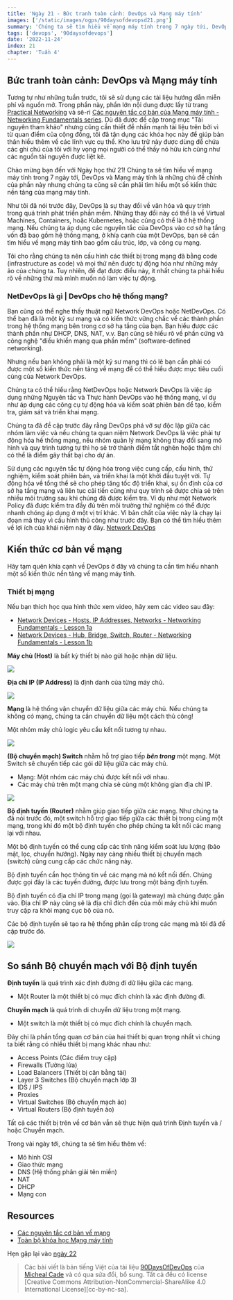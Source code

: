 ```yaml
---
title: 'Ngày 21 - Bức tranh toàn cảnh: DevOps và Mạng máy tính'
images: ['/static/images/ogps/90daysofdevopsd21.png']
summary: 'Chúng ta sẽ tìm hiểu về mạng máy tính trong 7 ngày tới, DevOps và Mạng máy tính là những chủ đề chính của phần này nhưng cũng cần thiết tìm hiểu một số kiến thức nền tảng của mạng máy tính.'
tags: ['devops', '90daysofdevops']
date: '2022-11-24'
index: 21
chapter: 'Tuần 4'
---
```


<TOCInline toc={props.toc} asDisclosure />

## Bức tranh toàn cảnh: DevOps và Mạng máy tính

Tương tự như những tuần trước, tôi sẽ sử dụng các tài liệu hướng dẫn miễn phí và nguồn mở. Trong phần này, phần lớn nội dung được lấy từ trang [Practical Networking](https://www.practicalnetworking.net/) và sê-ri [Các nguyên tắc cơ bản của Mạng máy tính - Networking Fundamentals series](https://www.youtube.com/playlist?list=PLIFyRwBY_4bRLmKfP1KnZA6rZbRHtxmXi). Dù đã được đề cập trong mục "Tài nguyên tham khảo" nhưng cũng cần thiết để nhấn mạnh tài liệu trên bởi vì từ quan điểm của cộng đồng, tôi đã tận dụng các khóa học này để giúp bản thân hiểu thêm về các lĩnh vực cụ thể. Kho lưu trữ này được dùng để chứa các ghi chú của tôi với hy vọng mọi người có thể thấy nó hữu ích cũng như các nguồn tài nguyên được liệt kê.

Chào mừng bạn đến với Ngày học thứ 21! Chúng ta sẽ tìm hiểu về mạng máy tính trong 7 ngày tới, DevOps và Mạng máy tính là những chủ đề chính của phần này nhưng chúng ta cũng sẽ cần phải tìm hiểu một số kiến thức nền tảng của mạng máy tính.

Như tôi đã nói trước đây, DevOps là sự thay đổi về văn hóa và quy trình trong quá trình phát triển phần mềm. Những thay đổi này có thể là về Virtual Machines, Containers, hoặc Kubernetes, hoặc cũng có thể là ở hệ thống mạng. Nếu chúng ta áp dụng các nguyên tắc của DevOps vào cơ sở hạ tầng vốn đã bao gồm hệ thống mạng, ở khía cạnh của một DevOps, bạn sẽ cần tìm hiểu về mạng máy tính bao gồm cấu trúc, lớp, và công cụ mạng.

Tôi cho rằng chúng ta nên cấu hình các thiết bị trong mạng đã bằng code (infrastructure as code) và mọi thứ nên được tự động hóa như những máy ảo của chúng ta. Tuy nhiên, để đạt được điều này, ít nhất chúng ta phải hiểu rõ về những thứ mà mình muốn nó làm việc tự động.

### NetDevOps là gì | DevOps cho hệ thống mạng?

Bạn cũng có thể nghe thấy thuật ngữ Network DevOps hoặc NetDevOps. Có thể bạn đã là một kỹ sư mạng và có kiến thức vững chắc về các thành phần trong hệ thống mạng bên trong cơ sở hạ tầng của bạn. Bạn hiểu được các thành phần như DHCP, DNS, NAT, v.v. Bạn cũng sẽ hiểu rõ về phần cứng và công nghệ "điều khiển mạng qua phần mềm" (software-defined networking).

Nhưng nếu bạn không phải là một kỹ sư mạng thì có lẽ bạn cần phải có được một số kiến ​​thức nền tảng về mạng để có thể hiểu được mục tiêu cuối cùng của Network DevOps.

Chúng ta có thể hiểu rằng NetDevOps hoặc Network DevOps là việc áp dụng những Nguyên tắc và Thực hành DevOps vào hệ thống mạng, ví dụ như áp dụng các công cụ tự động hóa và kiểm soát phiên bản để tạo, kiểm tra, giám sát và triển khai mạng.

Chúng ta đã đề cập trước đây rằng DevOps phá vỡ sự độc lập giữa các nhóm làm việc và nếu chúng ta quan niệm Network DevOps là việc phải tự động hóa hế thống mạng, nếu nhóm quản lý mạng không thay đổi sang mô hình và quy trình tương tự thì họ sẽ trở thành điểm tắt nghẽn hoặc thậm chí có thể là điểm gây thất bại cho dự án.

Sử dụng các nguyên tắc tự động hóa trong việc cung cấp, cấu hình, thử nghiệm, kiểm soát phiên bản, và triển khai là một khởi đầu tuyệt vời. Tự động hóa về tổng thể sẽ cho phép tăng tốc độ triển khai, sự ổn định của cơ sở hạ tầng mạng và liên tục cải tiến cũng như quy trình sẽ được chia sẻ trên nhiều môi trường sau khi chúng đã được kiểm tra. Ví dụ như một Network Policy đã được kiểm tra đầy đủ trên môi trường thử nghiệm có thể được nhanh chóng áp dụng ở một vị trí khác. Vì bản chất của việc này là chạy lại đoạn mã thay vì cấu hình thủ công như trước đây.
Bạn có thể tìm hiểu thêm về lợi ích của khái niệm này ở đây. [Network DevOps](https://www.thousandeyes.com/learning/techtorials/network-devops)

## Kiến thức cơ bản về mạng

Hãy tạm quên khía cạnh về DevOps ở đây và chúng ta cần tìm hiểu nhanh một số kiến thức nền tảng về mạng máy tính.

### Thiết bị mạng

Nếu bạn thích học qua hình thức xem video, hãy xem các video sau đây:

- [Network Devices - Hosts, IP Addresses, Networks - Networking Fundamentals - Lesson 1a](https://www.youtube.com/watch?v=bj-Yfakjllc&list=PLIFyRwBY_4bRLmKfP1KnZA6rZbRHtxmXi&index=1)
- [Network Devices - Hub, Bridge, Switch, Router - Networking Fundamentals - Lesson 1b](https://www.youtube.com/watch?v=H7-NR3Q3BeI&list=PLIFyRwBY_4bRLmKfP1KnZA6rZbRHtxmXi&index=2)

**Máy chủ (Host)** là bất kỳ thiết bị nào gửi hoặc nhận dữ liệu.

![](/static/images/assets/Day21_Networking1.png)

**Địa chỉ IP (IP Address)** là định danh của từng máy chủ.

![](/static/images/assets/Day21_Networking2.png)

**Mạng** là hệ thống vận chuyển dữ liệu giữa các máy chủ. Nếu chúng ta không có mạng, chúng ta cần chuyển dữ liệu một cách thủ công!

Một nhóm máy chủ logic yêu cầu kết nối tương tự nhau.

![](/static/images/assets/Day21_Networking3.png)

**(Bộ chuyển mạch) Switch** nhằm hỗ trợ giao tiếp **_bên trong_** một mạng. Một Switch sẽ chuyển tiếp các gói dữ liệu giữa các máy chủ.

- Mạng: Một nhóm các máy chủ được kết nối với nhau.
- Các máy chủ trên một mạng chia sẻ cùng một không gian địa chỉ IP.

![](/static/images/assets/Day21_Networking4.png)

**Bộ định tuyến (Router)** nhằm giúp giao tiếp giữa các mạng. Như chúng ta đã nói trước đó, một switch hỗ trợ giao tiếp giữa các thiết bị trong cùng một mạng, trong khi đó một bộ định tuyến cho phép chúng ta kết nối các mạng lại với nhau.

Một bộ định tuyến có thể cung cấp các tính năng kiểm soát lưu lượng (bảo mật, lọc, chuyển hướng). Ngày nay càng nhiều thiết bị chuyển mạch (switch) cũng cung cấp các chức năng này.

Bộ định tuyến cần học thông tin về các mạng mà nó kết nối đến. Chúng được gọi đây là các tuyến đường, được lưu trong một bảng định tuyến.

Bộ định tuyến có địa chỉ IP trong mạng (gọi là gateway) mà chúng được gắn vào. Địa chỉ IP này cũng sẽ là địa chỉ đích đến của mỗi máy chủ khi muốn truy cập ra khỏi mạng cục bộ của nó.

Các bộ định tuyến sẽ tạo ra hệ thống phân cấp trong các mạng mà tôi đã đề cập trước đó.

![](/static/images/assets/Day21_Networking5.png)

## So sánh Bộ chuyển mạch với Bộ định tuyến

**Định tuyến** là quá trình xác định đường đi dữ liệu giữa các mạng.

- Một Router là một thiết bị có mục đích chính là xác định đường đi.

**Chuyển mạch** là quá trình di chuyển dữ liệu trong một mạng.

- Một switch là một thiết bị có mục đích chính là chuyển mạch.

Đây chỉ là phần tổng quan cơ bản của hai thiết bị quan trọng nhất vì chúng ta biết rằng có nhiều thiết bị mạng khác nhau như:

- Access Points (Các điểm truy cập)
- Firewalls (Tường lửa)
- Load Balancers (Thiết bị cân bằng tải)
- Layer 3 Switches (Bộ chuyển mạch lớp 3)
- IDS / IPS
- Proxies
- Virtual Switches (Bộ chuyển mạch ảo)
- Virtual Routers (Bộ định tuyến ảo)

Tất cả các thiết bị trên về cơ bản vẫn sẽ thực hiện quá trình Định tuyến và / hoặc Chuyển mạch.

Trong vài ngày tới, chúng ta sẽ tìm hiểu thêm về:

- Mô hình OSI
- Giao thức mạng
- DNS (Hệ thống phân giải tên miền)
- NAT
- DHCP
- Mạng con

## Resources

- [Các nguyên tắc cơ bản về mạng](https://www.youtube.com/playlist?list=PLIFyRwBY_4bRLmKfP1KnZA6rZbRHtxmXi)
- [Toàn bộ khóa học Mạng máy tính](https://www.youtube.com/watch?v=IPvYjXCsTg8)

Hẹn gặp lại vào [ngày 22](/courses/90-ngay-devops/ngay-22-mo-hinh-7-lop-osi)

> Các bài viết là bản tiếng Việt của tài liệu [90DaysOfDevOps](https://github.com/MichaelCade/90DaysOfDevOps/tree/main/Days) của [Micheal Cade](https://twitter.com/MichaelCade1) và có qua sửa đổi, bổ sung. Tất cả đều có license [Creative Commons Attribution-NonCommercial-ShareAlike 4.0 International License][cc-by-nc-sa].
